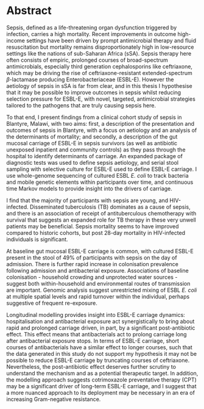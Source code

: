 # Abstract {-}

Sepsis, defined as a life-threatening organ dysfunction triggered by infection, carries a high mortality. Recent improvements in outcome high-income settings have been driven by prompt antimicrobial therapy and fluid resuscitation but mortality remains disproportionately high in low-resource settings like the nations of sub-Saharan Africa (sSA). Sepsis therapy here often consists of empiric, prolonged courses of broad-spectrum antimicrobials, especially third generation cephalosporins like ceftriaxone, which may be driving the rise of ceftriaxone-resistant extended-spectrum $\beta$-lactamase producing Enterobacteriaceae (ESBL-E). However the aetiology of sepsis in sSA is far from clear, and in this thesis I hypothesise that it may be possible to improve outcomes in sepsis whilst reducing selection pressure for ESBL-E, with novel, targeted, antimicrobial strategies tailored to the pathogens that are truly causing sepsis here.

To that end, I present findings from a clinical cohort study of sepsis in Blantyre, Malawi, with two aims: first, a description of the presentation and outcomes of sepsis in Blantyre, with a focus on aetiology and an analysis of the determinants of mortality; and secondly, a description of the gut mucosal carriage of ESBL-E in sepsis survivors (as well as antibiotic unexposed inpatient and community controls) as they pass through the hospital to identify determinants of carriage. An expanded package of diagnostic tests was used to define sepsis aetiology, and serial stool sampling with selective culture for ESBL-E used to define ESBL-E carriage. I use whole-genome sequencing of cultured ESBL _E. coli_ to track bacteria and mobile genetic elements within participants over time, and continuous time Markov models to provide insight into the drivers of carriage.

I find that the majority of participants with sepsis are young, and HIV-infected. Disseminated tuberculosis (TB) dominates as a cause of sepsis, and there is an association of receipt of antituberculous chemotherapy with survival that suggests an expanded role for TB therapy in these very unwell patients may be beneficial. Sepsis mortality seems to have improved compared to historic cohorts, but post 28-day mortality in HIV-infected individuals is significant. 

At baseline gut mucosal ESBL-E carriage is common, with cultured ESBL-E present in the stool of 49% of participants with sepsis on the day of admission. There is further rapid increase in colonisation prevalence following admission and antibacterial exposure. Associations of baseline colonisation - household crowding and unprotected water sources - suggest both within-household and environmental routes of transmission are important. Genomic analysis suggest unrestricted mixing of ESBL _E. coli_ at multiple spatial levels and rapid turnover within the individual, perhaps suggestive of frequent re-exposure. 

Longitudinal modelling provides insight into ESBL-E carriage dynamics: hospitalisation and antibacterial exposure act synergistically to bring about rapid and prolonged carriage driven, in part, by a significant post-antibiotic effect. This effect means that antibacterials act to prolong carriage long after antibacterial exposure stops.  In terms of ESBL-E carriage, short courses of antibacterials have a similar effect to longer courses, such that the data generated in this study do not support my hypothesis it may not be possible to reduce ESBL-E carriage by truncating courses of ceftriaxone. Nevertheless, the post-antibiotic effect deserves further scrutiny to understand the mechanism and as a potential therapeutic target. In addition, the modelling approach suggests cotrimoxazole preventative therapy (CPT) may be a significant driver of long-term ESBL-E carriage, and I suggest that a more nuanced approach to its deployment may be necessary in an era of increasing Gram-negative resistance.

